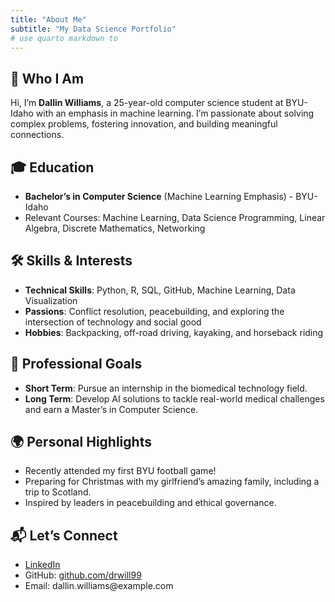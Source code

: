 ```yaml
---
title: "About Me"
subtitle: "My Data Science Portfolio"
# use quarto markdown to 
---
```


## 🌟 Who I Am
Hi, I’m **Dallin Williams**, a 25-year-old computer science student at BYU-Idaho with an emphasis in machine learning. I’m passionate about solving complex problems, fostering innovation, and building meaningful connections.

## 🎓 Education
- **Bachelor’s in Computer Science** (Machine Learning Emphasis) - BYU-Idaho
- Relevant Courses: Machine Learning, Data Science Programming, Linear Algebra, Discrete Mathematics, Networking

## 🛠️ Skills & Interests
- **Technical Skills**: Python, R, SQL, GitHub, Machine Learning, Data Visualization
- **Passions**: Conflict resolution, peacebuilding, and exploring the intersection of technology and social good
- **Hobbies**: Backpacking, off-road driving, kayaking, and horseback riding


## 💼 Professional Goals
- **Short Term**: Pursue an internship in the biomedical technology field.
- **Long Term**: Develop AI solutions to tackle real-world medical challenges and earn a Master’s in Computer Science.


## 🌍 Personal Highlights
- Recently attended my first BYU football game!
- Preparing for Christmas with my girlfriend's amazing family, including a trip to Scotland.
- Inspired by leaders in peacebuilding and ethical governance.


## 📬 Let’s Connect
- [LinkedIn](https://www.linkedin.com/in/drwill99)
- GitHub: [github.com/drwill99](https://github.com/drwill99)
- Email: dallin.williams@example.com